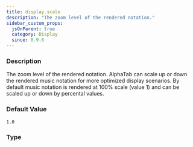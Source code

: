 ```yaml
---
title: display.scale
description: "The zoom level of the rendered notation."
sidebar_custom_props:
  jsOnParent: true
  category: Display
  since: 0.9.6
---
```




<SettingsHeader />

### Description
The zoom level of the rendered notation. AlphaTab can scale up or down the rendered music notation for more optimized display scenarios. By default music notation is rendered at 100% scale (value 1) and can be scaled up or down by
percental values.


### Default Value

`1.0`

### Type

<CodeBadge type="js" name="number" /><CodeBadge type="net" name="double" /><CodeBadge type="android" name="Double" />